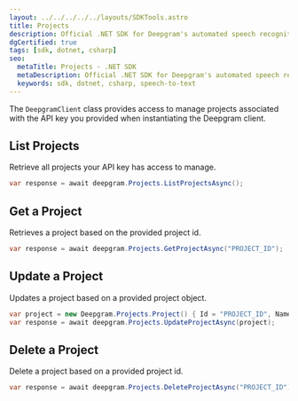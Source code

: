 ---
layout: ../../../../../layouts/SDKTools.astro
title: Projects
description: Official .NET SDK for Deepgram's automated speech recognition APIs.
dgCertified: true
tags: [sdk, dotnet, csharp]
seo:
  metaTitle: Projects - .NET SDK
  metaDescription: Official .NET SDK for Deepgram's automated speech recognition APIs.
  keywords: sdk, dotnet, csharp, speech-to-text
---

The `DeepgramClient` class provides access to manage projects associated
with the API key you provided when instantiating the Deepgram client.

## List Projects

Retrieve all projects your API key has access to manage.

```csharp
var response = await deepgram.Projects.ListProjectsAsync();
```

## Get a Project

Retrieves a project based on the provided project id.

```csharp
var response = await deepgram.Projects.GetProjectAsync("PROJECT_ID");
```

## Update a Project

Updates a project based on a provided project object.

```csharp
var project = new Deepgram.Projects.Project() { Id = "PROJECT_ID", Name = "PROJECT_NAME" };
var response = await deepgram.Projects.UpdateProjectAsync(project);
```

## Delete a Project

Delete a project based on a provided project id.

```csharp
var response = await deepgram.Projects.DeleteProjectAsync("PROJECT_ID");
```
